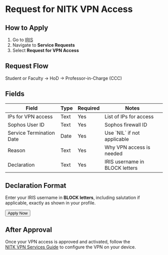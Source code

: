   

# Request for NITK VPN Access


## How to Apply

1. Go to [IRIS](https://iris.nitk.ac.in/)
2. Navigate to **Service Requests**
3. Select **Request for VPN Access**

## Request Flow

Student or Faculty → HoD → Professor-in-Charge (CCC)

## Fields

<Table>
  <Thead>
    <Tr>
      <Th>Field</Th>
      <Th>Type</Th>
      <Th>Required</Th>
      <Th>Notes</Th>
    </Tr>
  </Thead>
  <Tbody>
    <Tr>
      <Td>IPs for VPN access</Td>
      <Td>Text</Td>
      <Td>Yes</Td>
      <Td>List of IPs for access</Td>
    </Tr>
    <Tr>
      <Td>Sophos User ID</Td>
      <Td>Text</Td>
      <Td>Yes</Td>
      <Td>Sophos firewall ID</Td>
    </Tr>
    <Tr>
      <Td>Service Termination Date</Td>
      <Td>Date</Td>
      <Td>Yes</Td>
      <Td>Use `NIL` if not applicable</Td>
    </Tr>
    <Tr>
      <Td>Reason</Td>
      <Td>Text</Td>
      <Td>Yes</Td>
      <Td>Why VPN access is needed</Td>
    </Tr>
    <Tr>
      <Td>Declaration</Td>
      <Td>Text</Td>
      <Td>Yes</Td>
      <Td>IRIS username in BLOCK letters</Td>
    </Tr>
  </Tbody>
</Table>

## Declaration Format

Enter your IRIS username in **BLOCK letters**, including salutation if applicable, exactly as shown in your profile.

<div className="mt-8 mb-10 flex justify-center">
  <Button href="https://iris.nitk.ac.in/requests/" size="lg" variant="auto">
    Apply Now
  </Button>
</div>

## After Approval

Once your VPN access is approved and activated, follow the  
[NITK VPN Services Guide](NITK_VPN_Services) to configure the VPN on your device.
